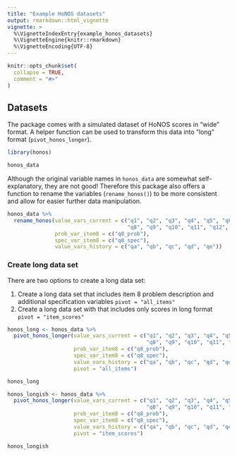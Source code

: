```yaml
---
title: "Example HoNOS datasets"
output: rmarkdown::html_vignette
vignette: >
  %\VignetteIndexEntry{example_honos_datasets}
  %\VignetteEngine{knitr::rmarkdown}
  %\VignetteEncoding{UTF-8}
---
```


```r
knitr::opts_chunk$set(
  collapse = TRUE,
  comment = "#>"
)
```

## Datasets

The package comes with a simulated dataset of HoNOS scores in "wide" format.
A helper function can be used to transform this data into "long" format (`pivot_honos_longer`).

```r
library(honos)

honos_data
```

Although the original variable names in `honos_data` are somewhat self-explanatory, they are not good! 
Therefore this package also offers a function to rename the variables (`rename_honos()`) to be more consistent and allow for easier further data manipulation.

```r

honos_data %>% 
  rename_honos(value_vars_current = c("q1", "q2", "q3", "q4", "q5", "q6", "q7", 
                                      "q8", "q9", "q10", "q11", "q12", "q13"),
               prob_var_item8 = c("q8_prob"),
               spec_var_item8 = c("q8_spec"),
               value_vars_history = c("qa", "qb", "qc", "qd", "qe"))

```


### Create long data set

There are two options to create a long data set:

1. Create a long data set that includes item 8 problem description and additional specification variables `pivot = "all_items"`
1. Create a long data set with that includes only scores in long format  `pivot = "item_scores"`

```r

honos_long <- honos_data %>% 
  pivot_honos_longer(value_vars_current = c("q1", "q2", "q3", "q4", "q5", "q6", "q7", 
                                            "q8", "q9", "q10", "q11", "q12", "q13"),
                     prob_var_item8 = c("q8_prob"),
                     spec_var_item8 = c("q8_spec"),
                     value_vars_history = c("qa", "qb", "qc", "qd", "qe"), 
                     pivot = "all_items")

honos_long

```



```r

honos_longish <- honos_data %>% 
  pivot_honos_longer(value_vars_current = c("q1", "q2", "q3", "q4", "q5", "q6", "q7", 
                                            "q8", "q9", "q10", "q11", "q12", "q13"),
                     prob_var_item8 = c("q8_prob"),
                     spec_var_item8 = c("q8_spec"),
                     value_vars_history = c("qa", "qb", "qc", "qd", "qe"), 
                     pivot = "item_scores")

honos_longish
```
